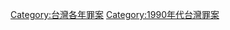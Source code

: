 {{Portal|台灣}}
{{Year by category
|m=1
|c=9
|d=9
|y=7
|cat=台灣罪案
|sortkey=Taiwan
|parent=1997年台灣案件
|subcat=1997年各國罪案
}}
[[Category:台灣各年罪案|Category:台灣各年罪案]]
[[Category:1990年代台灣罪案|Category:1990年代台灣罪案]]